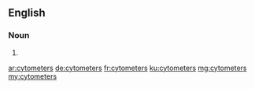 ==English==

===Noun===
{{head|en}}

# {{plural of|cytometer}}

[[ar:cytometers]]
[[de:cytometers]]
[[fr:cytometers]]
[[ku:cytometers]]
[[mg:cytometers]]
[[my:cytometers]]